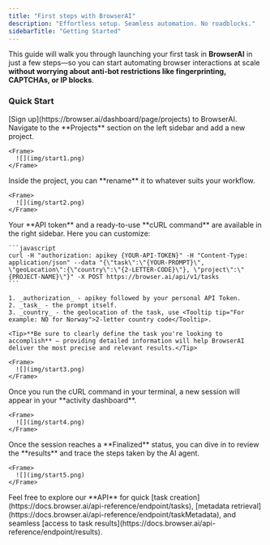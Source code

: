 ```yaml
---
title: "First steps with BrowserAI"
description: "Effortless setup. Seamless automation. No roadblocks."
sidebarTitle: "Getting Started"
---
```


This guide will walk you through launching your first task in **BrowserAI** in just a few steps—so you can start automating browser interactions at scale **without worrying about anti-bot restrictions like fingerprinting, CAPTCHAs, or IP blocks**.

### Quick Start

<Steps>
  <Step title="Sign up">
    [Sign up](https://browser.ai/dashboard/page/projects) to BrowserAI.
  </Step>
  <Step title="Go to Projects">
    Navigate to the **Projects** section on the left sidebar and add a new project.

    <Frame>
      ![](img/start1.png)
    </Frame>
  </Step>
  <Step title="Name Your Project">
    Inside the project, you can **rename** it to whatever suits your workflow.

    <Frame>
      ![](img/start2.png)
    </Frame>
  </Step>
  <Step title="Send you first task">
    Your **API token** and a ready-to-use **cURL command** are available in the right sidebar. Here you can customize:

    ```javascript
    curl -H "authorization: apikey {YOUR-API-TOKEN}" -H "Content-Type: application/json" --data "{\"task\":\"{YOUR-PROMPT}\", \"geoLocation\":{\"country\":\"{2-LETTER-CODE}\"}, \"project\":\"{PROJECT-NAME}\"}" -X POST https://browser.ai/api/v1/tasks
    ```

    1. _authorization_ - apikey followed by your personal API Token.
    2. _task_ - the prompt itself.
    3. _country_ - the geolocation of the task, use <Tooltip tip="For example: NO for Norway">2-letter country code</Tooltip>.

    <Tip>**Be sure to clearly define the task you're looking to accomplish** — providing detailed information will help BrowserAI deliver the most precise and relevant results.</Tip>

    <Frame>
      ![](img/start3.png)
    </Frame>
  </Step>
  <Step title="Session dashboard">
    Once you run the cURL command in your terminal, a new session will appear in your **activity dashboard**.

    <Frame>
      ![](img/start4.png)
    </Frame>
  </Step>
  <Step title="See results">
    Once the session reaches a **Finalized** status, you can dive in to review the **results** and trace the steps taken by the AI agent.

    <Frame>
      ![](img/start5.png)
    </Frame>
  </Step>
  <Step title="Use our API">
    Feel free to explore our **API** for quick [task creation](https://docs.browser.ai/api-reference/endpoint/tasks), [metadata retrieval](https://docs.browser.ai/api-reference/endpoint/taskMetadata), and seamless [access to task results](https://docs.browser.ai/api-reference/endpoint/results).
  </Step>
</Steps>